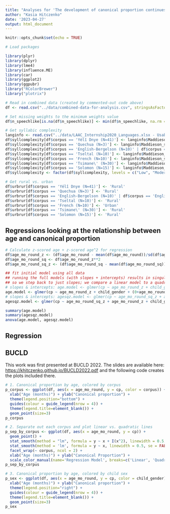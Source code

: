 ```yaml
---
title: "Analyses for 'The development of canonical proportion continues past toddlerhood'"
author: "Kasia Hitczenko"
date: '2023-04-27'
output: html_document
---
```


```r
knitr::opts_chunk$set(echo = TRUE)
```

```r
# Load packages

library(plyr)
library(dplyr)
library(lme4)
library(influence.ME)
library(car)
library(ggplot2)
library(ggpubr)
library("RColorBrewer")
library("plotrix")
```

```r
# Read in combined data (created by commented-out code above)
df <- read.csv("../data/combined-data-for-analysis.csv", stringsAsFactors = FALSE)

# Set missing weights to the minimum weights value
df$n_speechlike[is.na(df$n_speechlike)] <- min(df$n_speechlike, na.rm = TRUE)

# Get syllabic complexity
langinfo <- read.csv("../data/LAAC_Internship2020_Languages.xlsx - Usable as csv.csv")
df$syllcomplexity[df$corpus == 'Yélî Dnye (N=41)'] <- langinfo$Maddieson_sylcomp[langinfo$Language == 'Yélî']
df$syllcomplexity[df$corpus == 'Quechua (N=3)'] <- langinfo$Maddieson_sylcomp[langinfo$Language == 'Quechua']
df$syllcomplexity[df$corpus == 'English-Bergelson (N=10)' | df$corpus == 'English-Seidl (N=10)'] <- langinfo$Maddieson_sylcomp[langinfo$Language == 'English']
df$syllcomplexity[df$corpus == 'Tseltal (N=10)'] <- langinfo$Maddieson_sylcomp[langinfo$Language == 'Tseltal']
df$syllcomplexity[df$corpus == 'French (N=10)'] <- langinfo$Maddieson_sylcomp[langinfo$Language == 'French']
df$syllcomplexity[df$corpus == 'Tsimane\' (N=30)'] <- langinfo$Maddieson_sylcomp[langinfo$Language == 'Tsimane']
df$syllcomplexity[df$corpus == 'Solomon (N=15)'] <- langinfo$Maddieson_sylcomp[langinfo$Language == 'Roviana']
df$syllcomplexity <- factor(df$syllcomplexity, levels = c("Low", "Moderate", "High"))

# Get rural vs. urban
df$urbrur[df$corpus == 'Yélî Dnye (N=41)'] <- 'Rural'
df$urbrur[df$corpus == 'Quechua (N=3)'] <- 'Rural'
df$urbrur[df$corpus == 'English-Bergelson (N=10)' | df$corpus == 'English-Seidl (N=10)'] <- 'Urban'
df$urbrur[df$corpus == 'Tseltal (N=10)'] <- 'Rural'
df$urbrur[df$corpus == 'French (N=10)'] <- 'Urban'
df$urbrur[df$corpus == 'Tsimane\' (N=30)'] <- 'Rural'
df$urbrur[df$corpus == 'Solomon (N=15)'] <- 'Rural'

```

## Regressions looking at the relationship between age and canonical proportion

```r

# Calculate z-scored age + z-scored age^2 for regression
df$age_mo_round_z <- (df$age_mo_round - mean(df$age_mo_round))/sd(df$age_mo_round)
df$age_mo_round_sq <- df$age_mo_round_z**2
df$age_mo_round_sq_z <- (df$age_mo_round_sq - mean(df$age_mo_round_sq))/sd(df$age_mo_round_sq)

## fit initial model using all data
## running the full models (with slopes + intercepts) results in singular fit
## so we step back to just slopes; we compare a linear model to a quadratic model
# slopes & intercepts: age.model <- glmer(cp ~ age_mo_round_z + child_gender + (1+age_mo_round_z|corpus), data = df, family = binomial(), weights = n_speechlike)
age.model <- glmer(cp ~ age_mo_round_z + child_gender + (0+age_mo_round_z|corpus), data = df, family = binomial(), weights = n_speechlike)
# slopes & intercepts: agesqz.model <- glmer(cp ~ age_mo_round_sq_z + age_mo_round_z + child_gender + (1 + age_mo_round_z + age_mo_round_sq_z|corpus), data = df, family = binomial(), weights = n_speechlike)
agesqz.model <- glmer(cp ~ age_mo_round_sq_z + age_mo_round_z + child_gender + (0 + age_mo_round_z + age_mo_round_sq_z|corpus), data = df, family = binomial(), weights = n_speechlike)

summary(age.model)
summary(agesqz.model)
anova(age.model, agesqz.model)

```

## Regression 

## BUCLD 

This work was first presented at BUCLD 2022. The slides are available here: <https://khitczenko.github.io/BUCLD2022.pdf> and the following code creates the
plots included there.

```r

# 1. Canonical proportion by age, colored by corpus
p_corpus <- ggplot(df, aes(x = age_mo_round, y = cp, color = corpus)) + geom_point() + 
  xlab("Age (months)") + ylab("Canonical proportion") + 
  theme(legend.position="bottom") +
  guides(colour = guide_legend(nrow = 4)) + 
  theme(legend.title=element_blank()) + 
  geom_point(size=3)
p_corpus

# 2. Separate out each corpus and plot linear vs. quadratic lines
p_sep_by_corpus <- ggplot(df, aes(x = age_mo_round, y = cp)) +
  geom_point() +
  stat_smooth(method = "lm", formula = y ~ x + I(x^2), linewidth = 0.5, se = FALSE) +
  stat_smooth(method = 'lm', formula = y ~ x, linewidth = 0.5, se = FALSE, linetype = 'dashed') +
  facet_wrap(~ corpus, ncol = 2) +
  xlab("Age (months)") + ylab("Canonical Proportion") + 
  scale_color_manual(name='Regression Model', breaks=c('Linear', 'Quadratic'), values=c('Quadratic'='blue', 'Linear'='purple'))
p_sep_by_corpus

# 3. Canonical proportion by age, colored by child sex
p_sex <- ggplot(df, aes(x = age_mo_round, y = cp, color = child_gender)) + geom_point() + 
  xlab("Age (months)") + ylab("Canonical proportion") + 
  theme(legend.position="right") +
  guides(colour = guide_legend(nrow = 4)) + 
  theme(legend.title=element_blank()) + 
  geom_point(size=3)
p_sex

```

